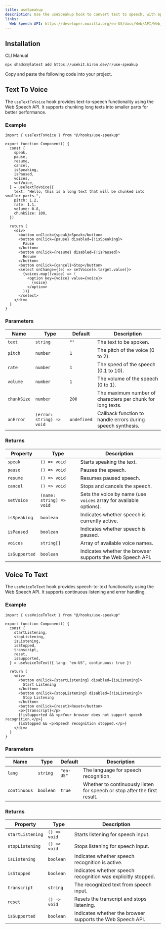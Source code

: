 ```yaml
---
title: useSpeakup
description: Use the useSpeakup hook to convert text to speech, with options to control pitch, rate, volume, and voice selection.
links:
  Web Speech API: https://developer.mozilla.org/en-US/docs/Web/API/Web_Speech_API
---
```


<ComponentPreview name="use-speakup-demo" />

## Installation

<Tabs defaultValue="cli">

<TabsList>
  <TabsTrigger value="cli">CLI</TabsTrigger>
  <TabsTrigger value="manual">Manual</TabsTrigger>
</TabsList>

<TabsContent value="cli">

```bash
npx shadcn@latest add https://usekit.kiron.dev/r/use-speakup
```

</TabsContent>

<TabsContent value="manual">

<Steps>

<Step>Copy and paste the following code into your project.</Step>

<ComponentSource name="use-speakup" />

</Steps>

</TabsContent>

</Tabs>

## Text To Voice

The `useTextToVoice` hook provides text-to-speech functionality using the Web Speech API. It supports chunking long texts into smaller parts for better performance.

### Example

```tsx {1, 4-19}
import { useTextToVoice } from "@/hooks/use-speakup"

export function Component() {
  const {
    speak,
    pause,
    resume,
    cancel,
    isSpeaking,
    isPaused,
    voices,
    setVoice,
  } = useTextToVoice({
    text: "Hello, this is a long text that will be chunked into smaller parts.",
    pitch: 1.2,
    rate: 1.1,
    volume: 0.8,
    chunkSize: 100,
  })

  return (
    <div>
      <button onClick={speak}>Speak</button>
      <button onClick={pause} disabled={!isSpeaking}>
        Pause
      </button>
      <button onClick={resume} disabled={!isPaused}>
        Resume
      </button>
      <button onClick={cancel}>Stop</button>
      <select onChange={(e) => setVoice(e.target.value)}>
        {voices.map((voice) => (
          <option key={voice} value={voice}>
            {voice}
          </option>
        ))}
      </select>
    </div>
  )
}
```

### Parameters

| Name        | Type                      | Default     | Description                                                 |
| ----------- | ------------------------- | ----------- | ----------------------------------------------------------- |
| `text`      | `string`                  | `""`        | The text to be spoken.                                      |
| `pitch`     | `number`                  | `1`         | The pitch of the voice (0 to 2).                            |
| `rate`      | `number`                  | `1`         | The speed of the speech (0.1 to 10).                        |
| `volume`    | `number`                  | `1`         | The volume of the speech (0 to 1).                          |
| `chunkSize` | `number`                  | `200`       | The maximum number of characters per chunk for long texts.  |
| `onError`   | `(error: string) => void` | `undefined` | Callback function to handle errors during speech synthesis. |

### Returns

| Property      | Type                     | Description                                                        |
| ------------- | ------------------------ | ------------------------------------------------------------------ |
| `speak`       | `() => void`             | Starts speaking the text.                                          |
| `pause`       | `() => void`             | Pauses the speech.                                                 |
| `resume`      | `() => void`             | Resumes paused speech.                                             |
| `cancel`      | `() => void`             | Stops and cancels the speech.                                      |
| `setVoice`    | `(name: string) => void` | Sets the voice by name (use `voices` array for available options). |
| `isSpeaking`  | `boolean`                | Indicates whether speech is currently active.                      |
| `isPaused`    | `boolean`                | Indicates whether speech is paused.                                |
| `voices`      | `string[]`               | Array of available voice names.                                    |
| `isSupported` | `boolean`                | Indicates whether the browser supports the Web Speech API.         |

## Voice To Text

The `useVoiceToText` hook provides speech-to-text functionality using the Web Speech API. It supports continuous listening and error handling.

### Example

```tsx {1, 4-12}
import { useVoiceToText } from "@/hooks/use-speakup"

export function Component() {
  const {
    startListening,
    stopListening,
    isListening,
    isStopped,
    transcript,
    reset,
    isSupported,
  } = useVoiceToText({ lang: "en-US", continuous: true })

  return (
    <div>
      <button onClick={startListening} disabled={isListening}>
        Start Listening
      </button>
      <button onClick={stopListening} disabled={!isListening}>
        Stop Listening
      </button>
      <button onClick={reset}>Reset</button>
      <p>{transcript}</p>
      {!isSupported && <p>Your browser does not support speech recognition.</p>}
      {isStopped && <p>Speech recognition stopped.</p>}
    </div>
  )
}
```

### Parameters

| Name         | Type      | Default   | Description                                                               |
| ------------ | --------- | --------- | ------------------------------------------------------------------------- |
| `lang`       | `string`  | `"en-US"` | The language for speech recognition.                                      |
| `continuous` | `boolean` | `true`    | Whether to continuously listen for speech or stop after the first result. |

### Returns

| Property         | Type         | Description                                                  |
| ---------------- | ------------ | ------------------------------------------------------------ |
| `startListening` | `() => void` | Starts listening for speech input.                           |
| `stopListening`  | `() => void` | Stops listening for speech input.                            |
| `isListening`    | `boolean`    | Indicates whether speech recognition is active.              |
| `isStopped`      | `boolean`    | Indicates whether speech recognition was explicitly stopped. |
| `transcript`     | `string`     | The recognized text from speech input.                       |
| `reset`          | `() => void` | Resets the transcript and stops listening.                   |
| `isSupported`    | `boolean`    | Indicates whether the browser supports the Web Speech API.   |
